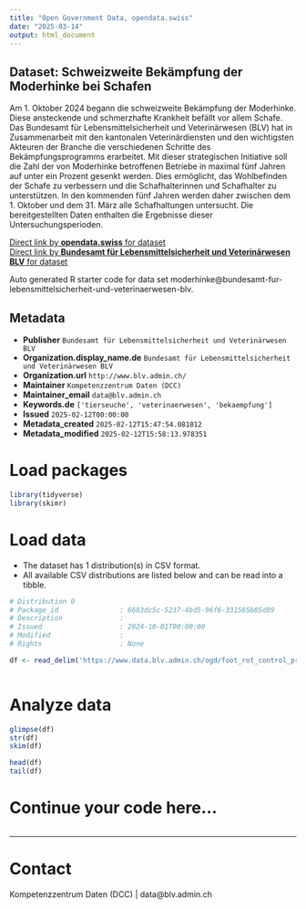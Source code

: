 ```yaml
---
title: "Open Government Data, opendata.swiss"
date: "2025-03-14"
output: html_document
---
```


## Dataset: Schweizweite Bekämpfung der Moderhinke bei Schafen

Am 1. Oktober 2024 begann die schweizweite Bekämpfung der Moderhinke. Diese ansteckende und schmerzhafte Krankheit befällt vor allem Schafe. Das Bundesamt für Lebensmittelsicherheit und Veterinärwesen (BLV) hat in Zusammenarbeit mit den kantonalen Veterinärdiensten und den wichtigsten Akteuren der Branche die verschiedenen Schritte des Bekämpfungsprogramms erarbeitet. Mit dieser strategischen Initiative soll die Zahl der von Moderhinke betroffenen Betriebe in maximal fünf Jahren auf unter ein Prozent gesenkt werden. Dies ermöglicht, das Wohlbefinden der Schafe zu verbessern und die Schafhalterinnen und Schafhalter zu unterstützen. In den kommenden fünf Jahren werden daher zwischen dem 1. Oktober und dem 31. März alle Schafhaltungen untersucht. Die bereitgestellten Daten enthalten die Ergebnisse dieser Untersuchungsperioden.

[Direct link by **opendata.swiss** for dataset](https://opendata.swiss/de/dataset/schweizweite-bekampfung-der-moderhinke-bei-schafen)<br>
[Direct link by **Bundesamt für Lebensmittelsicherheit und Veterinärwesen BLV** for dataset](https://www.blv.admin.ch/blv/de/home/tiere/tierseuchen/bekaempfung/projekt-moderhinke.html)

Auto generated R starter code for data set moderhinke@bundesamt-fur-lebensmittelsicherheit-und-veterinaerwesen-blv.

## Metadata

- **Publisher** `Bundesamt für Lebensmittelsicherheit und Veterinärwesen BLV`
- **Organization.display_name.de** `Bundesamt für Lebensmittelsicherheit und Veterinärwesen BLV`
- **Organization.url** `http://www.blv.admin.ch/`
- **Maintainer** `Kompetenzzentrum Daten (DCC)`
- **Maintainer_email** `data@blv.admin.ch`
- **Keywords.de** `['tierseuche', 'veterinaerwesen', 'bekaempfung']`
- **Issued** `2025-02-12T00:00:00`
- **Metadata_created** `2025-02-12T15:47:54.081012`
- **Metadata_modified** `2025-02-12T15:58:13.978351`


# Load packages

```r

library(tidyverse)
library(skimr)

```

# Load data

-   The dataset has 1 distribution(s) in CSV format.
-   All available CSV distributions are listed below and can be read into a tibble.

```r

# Distribution 0
# Package_id               : 6683dc5c-5237-4bd5-96f6-331565b85d89
# Description              : 
# Issued                   : 2024-10-01T00:00:00
# Modified                 : 
# Rights                   : None

df <- read_delim('https://www.data.blv.admin.ch/ogd/foot_rot_control_program/eradication-foot-rot.csv')



```

# Analyze data

```r

glimpse(df)
str(df)
skim(df)

head(df)
tail(df)

```

# Continue your code here...

```r

```

------------------------------------------------------------------------

# Contact

Kompetenzzentrum Daten (DCC) | data@blv.admin.ch
